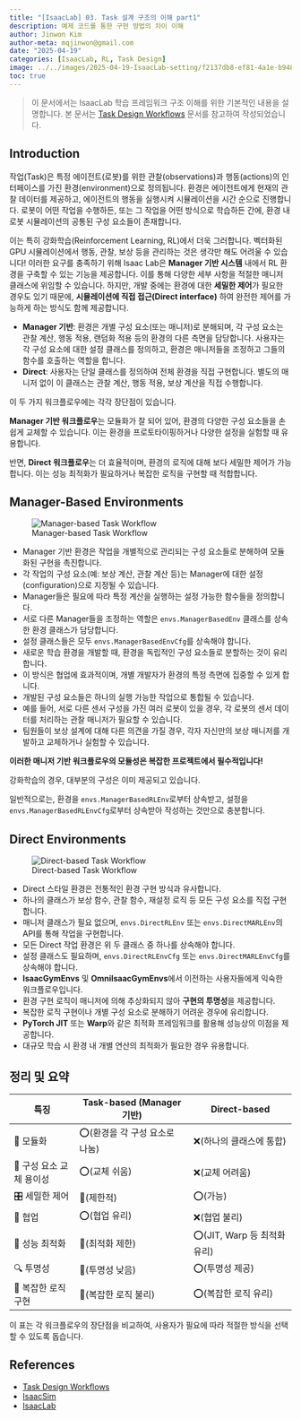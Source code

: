 ```yaml
---
title: "[IsaacLab] 03. Task 설계 구조의 이해 part1"
description: 예제 코드를 통한 구현 방법의 차이 이해
author: Jinwon Kim
author-meta: mqjinwon@gmail.com
date: "2025-04-19"
categories: [IsaacLab, RL, Task Design]
image: ../../images/2025-04-19-IsaacLab-setting/f2137db8-ef81-4a1e-b948-019c4b6040d8.jpeg
toc: true
---
```


> 이 문서에서는 IsaacLab 학습 프레임워크 구조 이해를 위한 기본적인 내용을 설명합니다. 본 문서는 [Task Design Workflows](https://isaac-sim.github.io/IsaacLab/main/source/overview/core-concepts/task_workflows.html) 문서를 참고하여 작성되었습니다.

## Introduction


작업(Task)은 특정 에이전트(로봇)를 위한 관찰(observations)과 행동(actions)의 인터페이스를 가진 환경(environment)으로 정의됩니다. 
환경은 에이전트에게 현재의 관찰 데이터를 제공하고, 에이전트의 행동을 실행시켜 시뮬레이션을 시간 순으로 진행합니다. 로봇이 어떤 작업을 수행하든, 또는 그 작업을 어떤 방식으로 학습하든 간에, 환경 내 로봇 시뮬레이션의 공통된 구성 요소들이 존재합니다.

이는 특히 강화학습(Reinforcement Learning, RL)에서 더욱 그러합니다. 벡터화된 GPU 시뮬레이션에서 행동, 관찰, 보상 등을 관리하는 것은 생각만 해도 어려울 수 있습니다! 
이러한 요구를 충족하기 위해 Isaac Lab은 **Manager 기반 시스템** 내에서 RL 환경을 구축할 수 있는 기능을 제공합니다. 이를 통해 다양한 세부 사항을 적절한 매니저 클래스에 위임할 수 있습니다. 
하지만, 개발 중에는 환경에 대한 **세밀한 제어**가 필요한 경우도 있기 때문에, **시뮬레이션에 직접 접근(Direct interface)** 하여 완전한 제어를 가능하게 하는 방식도 함께 제공합니다.

- **Manager 기반**: 환경은 개별 구성 요소(또는 매니저)로 분해되며, 각 구성 요소는 관찰 계산, 행동 적용, 랜덤화 적용 등의 환경의 다른 측면을 담당합니다. 사용자는 각 구성 요소에 대한 설정 클래스를 정의하고, 환경은 매니저들을 조정하고 그들의 함수를 호출하는 역할을 합니다.
- **Direct**: 사용자는 단일 클래스를 정의하여 전체 환경을 직접 구현합니다. 별도의 매니저 없이 이 클래스는 관찰 계산, 행동 적용, 보상 계산을 직접 수행합니다.

이 두 가지 워크플로우에는 각각 장단점이 있습니다.

**Manager 기반 워크플로우**는 모듈화가 잘 되어 있어, 환경의 다양한 구성 요소들을 손쉽게 교체할 수 있습니다. 이는 환경을 프로토타이핑하거나 다양한 설정을 실험할 때 유용합니다.

반면, **Direct 워크플로우**는 더 효율적이며, 환경의 로직에 대해 보다 세밀한 제어가 가능합니다. 이는 성능 최적화가 필요하거나 복잡한 로직을 구현할 때 적합합니다.


## Manager-Based Environments

![Manager-based Task Workflow](../../images/2025-04-19-IsaacLab-task-design/manager-based-light.svg)

- Manager 기반 환경은 작업을 개별적으로 관리되는 구성 요소들로 분해하여 모듈화된 구현을 촉진합니다.
- 각 작업의 구성 요소(예: 보상 계산, 관찰 계산 등)는 Manager에 대한 설정(configuration)으로 지정될 수 있습니다.
- Manager들은 필요에 따라 특정 계산을 실행하는 설정 가능한 함수들을 정의합니다.
- 서로 다른 Manager들을 조정하는 역할은 `envs.ManagerBasedEnv` 클래스를 상속한 환경 클래스가 담당합니다.
- 설정 클래스들은 모두 `envs.ManagerBasedEnvCfg`를 상속해야 합니다.
- 새로운 학습 환경을 개발할 때, 환경을 독립적인 구성 요소들로 분할하는 것이 유리합니다.
- 이 방식은 협업에 효과적이며, 개별 개발자가 환경의 특정 측면에 집중할 수 있게 합니다.
- 개발된 구성 요소들은 하나의 실행 가능한 작업으로 통합될 수 있습니다.
- 예를 들어, 서로 다른 센서 구성을 가진 여러 로봇이 있을 경우, 각 로봇의 센서 데이터를 처리하는 관찰 매니저가 필요할 수 있습니다.
- 팀원들이 보상 설계에 대해 다른 의견을 가질 경우, 각자 자신만의 보상 매니저를 개발하고 교체하거나 실험할 수 있습니다.

**이러한 매니저 기반 워크플로우의 모듈성은 복잡한 프로젝트에서 필수적입니다!**

강화학습의 경우, 대부분의 구성은 이미 제공되고 있습니다.

일반적으로는, 환경을 `envs.ManagerBasedRLEnv`로부터 상속받고, 설정을 `envs.ManagerBasedRLEnvCfg`로부터 상속받아 작성하는 것만으로 충분합니다.


## Direct Environments

![Direct-based Task Workflow](../../images/2025-04-19-IsaacLab-task-design/direct-based-light.svg)

- Direct 스타일 환경은 전통적인 환경 구현 방식과 유사합니다.
- 하나의 클래스가 보상 함수, 관찰 함수, 재설정 로직 등 모든 구성 요소를 직접 구현합니다.
- 매니저 클래스가 필요 없으며, `envs.DirectRLEnv` 또는 `envs.DirectMARLEnv`의 API를 통해 작업을 구현합니다.
- 모든 Direct 작업 환경은 위 두 클래스 중 하나를 상속해야 합니다.
- 설정 클래스도 필요하며, `envs.DirectRLEnvCfg` 또는 `envs.DirectMARLEnvCfg`를 상속해야 합니다.
- **IsaacGymEnvs** 및 **OmniIsaacGymEnvs**에서 이전하는 사용자들에게 익숙한 워크플로우입니다.
- 환경 구현 로직이 매니저에 의해 추상화되지 않아 **구현의 투명성**을 제공합니다.
- 복잡한 로직 구현이나 개별 구성 요소로 분해하기 어려운 경우에 유리합니다.
- **PyTorch JIT** 또는 **Warp**와 같은 최적화 프레임워크를 활용해 성능상의 이점을 제공합니다.
- 대규모 학습 시 환경 내 개별 연산의 최적화가 필요한 경우 유용합니다.

## 정리 및 요약

  
| 특징 | Task-based (Manager 기반) | Direct-based |
|-------------------------|-------------------------------------------|---------------------------------------|
| 🔄 모듈화 | ⭕(환경을 각 구성 요소로 나눔) | ❌(하나의 클래스에 통합) |
| 🔧 구성 요소 교체 용이성 | ⭕(교체 쉬움) | ❌(교체 어려움) |
| 🎛️ 세밀한 제어 | 🔺(제한적) | ⭕(가능) |
| 🤝 협업 | ⭕(협업 유리) | ❌(협업 불리) |
| 🚀 성능 최적화 | 🔺(최적화 제한) | ⭕(JIT, Warp 등 최적화 유리) |
| 🔍 투명성 | 🔺(투명성 낮음) | ⭕(투명성 제공) |
| 🧩 복잡한 로직 구현 | 🔺(복잡한 로직 불리) | ⭕(복잡한 로직 유리) |

이 표는 각 워크플로우의 장단점을 비교하여, 사용자가 필요에 따라 적절한 방식을 선택할 수 있도록 돕습니다.

## References

- [Task Design Workflows](https://isaac-sim.github.io/IsaacLab/main/source/overview/core-concepts/task_workflows.html)
- [IsaacSim](https://isaac-sim.github.io/IsaacSim/)
- [IsaacLab](https://isaac-sim.github.io/IsaacLab/)
